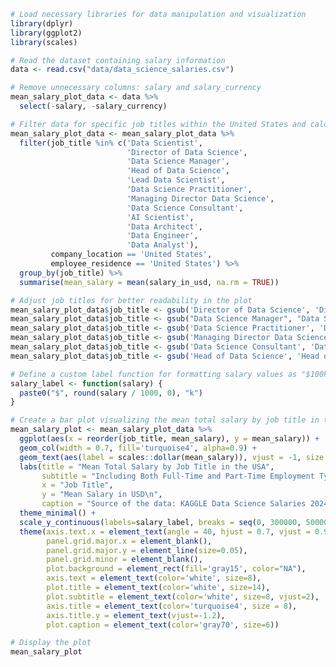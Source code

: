```r
# Load necessary libraries for data manipulation and visualization
library(dplyr)
library(ggplot2)
library(scales)
```

```r
# Read the dataset containing salary information
data <- read.csv("data/data_science_salaries.csv")
```

```r
# Remove unnecessary columns: salary and salary_currency
mean_salary_plot_data <- data %>%
  select(-salary, -salary_currency)
```

```r
# Filter data for specific job titles within the United States and calculate the mean salary
mean_salary_plot_data <- mean_salary_plot_data %>%
  filter(job_title %in% c('Data Scientist',
                          'Director of Data Science',
                          'Data Science Manager',
                          'Head of Data Science',
                          'Lead Data Scientist',
                          'Data Science Practitioner',
                          'Managing Director Data Science',
                          'Data Science Consultant',
                          'AI Scientist',
                          'Data Architect',
                          'Data Engineer',
                          'Data Analyst'),
         company_location == 'United States',
         employee_residence == 'United States') %>%
  group_by(job_title) %>%
  summarise(mean_salary = mean(salary_in_usd, na.rm = TRUE))
```

```r
# Adjust job titles for better readability in the plot
mean_salary_plot_data$job_title <- gsub('Director of Data Science', 'Director of\nData Science', mean_salary_plot_data$job_title)
mean_salary_plot_data$job_title <- gsub("Data Science Manager", "Data Science\nManager", mean_salary_plot_data$job_title)
mean_salary_plot_data$job_title <- gsub('Data Science Practitioner', 'Data Science\nPractitioner', mean_salary_plot_data$job_title)
mean_salary_plot_data$job_title <- gsub('Managing Director Data Science', 'Managing Director\nof Data Science', mean_salary_plot_data$job_title)
mean_salary_plot_data$job_title <- gsub('Data Science Consultant', 'Data Science\nConsultant', mean_salary_plot_data$job_title)
mean_salary_plot_data$job_title <- gsub('Head of Data Science', 'Head of\nData Science', mean_salary_plot_data$job_title)
```

```r
# Define a custom label function for formatting salary values as "$100k"
salary_label <- function(salary) {
  paste0("$", round(salary / 1000, 0), "k")
}
```

```r
# Create a bar plot visualizing the mean total salary by job title in the USA, for both full-time and part-time employment types
mean_salary_plot <- mean_salary_plot_data %>%
  ggplot(aes(x = reorder(job_title, mean_salary), y = mean_salary)) +
  geom_col(width = 0.7, fill='turquoise4', alpha=0.9) + 
  geom_text(aes(label = scales::dollar(mean_salary)), vjust = -1, size = 2.1, color = "gold2") + 
  labs(title = "Mean Total Salary by Job Title in the USA",
       subtitle = "Including Both Full-Time and Part-Time Employment Types",
       x = "Job Title",
       y = "Mean Salary in USD\n",
       caption = "Source of the data: KAGGLE Data Science Salaries 2024") +
  theme_minimal() +
  scale_y_continuous(labels=salary_label, breaks = seq(0, 300000, 50000), limits=c(0, 300000)) +
  theme(axis.text.x = element_text(angle = 40, hjust = 0.7, vjust = 0.9, size = 8), 
        panel.grid.major.x = element_blank(),
        panel.grid.major.y = element_line(size=0.05),
        panel.grid.minor = element_blank(),
        plot.background = element_rect(fill='gray15', color="NA"),
        axis.text = element_text(color='white', size=8),
        plot.title = element_text(color='white', size=14),
        plot.subtitle = element_text(color='white', size=8, vjust=2),
        axis.title = element_text(color='turquoise4', size = 8),
        axis.title.y = element_text(vjust=-1.2),
        plot.caption = element_text(color='gray70', size=6))
```

```r
# Display the plot
mean_salary_plot
```